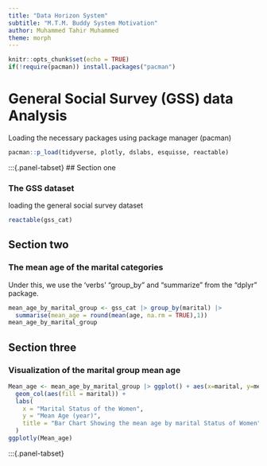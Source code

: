 ```yaml
---
title: "Data Horizon System"
subtitle: "M.T.M. Buddy System Motivation"
author: Muhammed Tahir Muhammed
theme: morph
---
```


```r
knitr::opts_chunk$set(echo = TRUE)
if(!require(pacman)) install.packages("pacman")
```

# General Social Survey (GSS) data Analysis

Loading the necessary packages using package manager (pacman)

```r
pacman::p_load(tidyverse, plotly, dslabs, esquisse, reactable)
```

:::{.panel-tabset}
## Section one

### The GSS dataset

loading the general social survey dataset

```r
reactable(gss_cat)
```

## Section two

### The mean age of the marital categories

Under this, we use the 'verbs' "group_by" and "summarize" from the "dplyr" package.

```r
mean_age_by_marital_group <- gss_cat |> group_by(marital) |> 
  summarise(mean_age = round(mean(age, na.rm = TRUE),1))
mean_age_by_marital_group
```

## Section three

### Visualization of the marital group mean age

```r
Mean_age <- mean_age_by_marital_group |> ggplot() + aes(x=marital, y=mean_age)+
  geom_col(aes(fill = marital)) +
  labs(
    x = "Marital Status of the Women",
    y = "Mean Age (year)",
    title = "Bar Chart Showing the mean age by marital Status of Women"
  )
ggplotly(Mean_age)
```

:::{.panel-tabset}